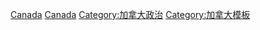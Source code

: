 [[Category:各国政治模板|Canada]]
[[Category:北美洲政治模板|Canada]]
[[Category:加拿大政治|Category:加拿大政治]]
[[Category:加拿大模板|Category:加拿大模板]]